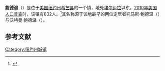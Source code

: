 {{Infobox settlement
|official_name            = 鲍德温
|settlement_type          = 镇
|image_skyline            = 
|imagesize                = 
|image_caption            = 
|image_flag               = 
|image_seal               =

<!-- Maps -->
|nickname                 = 
|motto                    =

<!-- Images -->
|image_map                = 
|mapsize                  = 
|map_caption              = 
|image_map1               = 
|mapsize1                 = 
|map_caption1             =

<!-- Location -->
|pushpin_map              = New York
|pushpin_label_position   = 
|pushpin_mapsize          =
|pushpin_map_caption      =
|latd = 42 
| latm = 5 
| lats = 59 
| latNS = N
|longd = 76 
| longm = 41 
| longs = 33 
| longEW = W
|subdivision_type         = [[国家|国家]]
|subdivision_name         = [[美国|美国]]
|subdivision_type1        = [[美国行政区划|州]]
|subdivision_name1        = [[纽约州|纽约州]]
|subdivision_type2        = [[纽约州行政区划|县]]
|subdivision_name2        = [[希芒县_(纽约州)|希芒县]]
|established_title        = 
|established_date         =

<!-- Area -->
|government_footnotes     = 
|government_type          = 
|unit_pref                = Imperial
|area_footnotes           = 
|area_magnitude           = 
|area_total_km2           = 66.66
|area_total_sq_mi         = 
|area_land_km2            = 66.61
|area_land_sq_mi          = 
|area_water_km2           = 0.05
|area_water_sq_mi         =

<!-- Population -->
|elevation_footnotes      = 
|elevation_m              = 
|elevation_ft             = 1020

<!-- Area/postal codes & others -->
|population_total         = 832
|population_as_of         = [[2010年美国人口普查|2010]]
|population_footnotes     = 
|population_density_km2   = 12.5
|population_density_sq_mi =

<!-- General information -->
|postal_code_type         = [[美国邮政编码|邮政编码]]
|postal_code              = 14861
|area_code                = 607
|website                  = {{URL|wwww.baldwintownhall.com}}
|footnotes                = 
|pushpin_label            = 鲍德温
|coordinates_region       = US-NY
|timezone                 = [[美国东部时间|EST]]
|utc_offset               = 
|timezone_DST             = 
|utc_offset_DST           = 
|blank1_name              = 
|blank1_info              = 
}}
'''鲍德温'''（{{lang-en|Baldwin}}）是位于[[美国|美国]][[纽约州|纽约州]][[希芒县_(纽约州)|希芒县]]的一个镇，地处[[埃尔迈拉_(纽约州)|埃尔迈拉]]以东。[[2010年美国人口普查|2010年美国人口普查]]时，该镇有832人。<ref name>{{cite web|url=http://factfinder2.census.gov|publisher=[[United_States_Census_Bureau|United States Census Bureau]]|title=American FactFinder}}</ref>其名称源于该地最早的两位定居者托马斯·鲍德温（{{lang|en|Thomas Baldwin}}）与沃特曼·鲍德温（{{lang|en|Waterman Baldwin}}）。

== 参考文献 ==
{{reflist}}

{{NY-stub}}
[[Category:纽约州城镇|Category:纽约州城镇]]